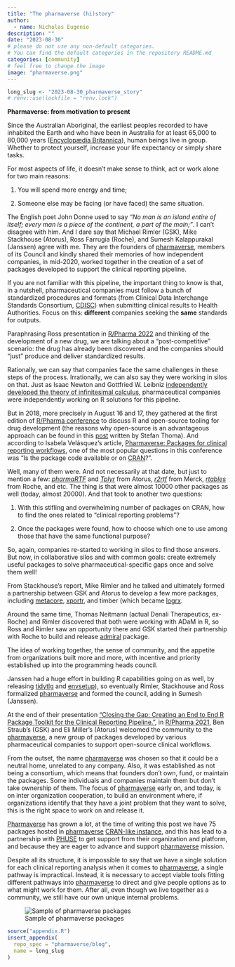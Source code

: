 ```yaml
---
title: "The pharmaverse (hi)story"
author:
  - name: Nicholas Eugenio
description: ""
date: "2023-08-30"
# please do not use any non-default categories.
# You can find the default categories in the repository README.md
categories: [community]
# feel free to change the image
image: "pharmaverse.png"
---
```


<!--------------- typical setup ----------------->

```r
long_slug <- "2023-08-30_pharmaverse_story"
# renv::use(lockfile = "renv.lock")
```

<!--------------- post begins here ----------------->

**Pharmaverse: from motivation to present**

Since the Australian Aboriginal, the earliest peoples recorded to have inhabited the Earth and who have been in Australia for at least 65,000 to 80,000 years ([Encyclopædia Britannica](https://www.britannica.com/topic/Australian-Aboriginal)), human beings live in group.
Whether to protect yourself, increase your life expectancy or simply share tasks.

For most aspects of life, it doesn't make sense to think, act or work alone for two main reasons:

1.  You will spend more energy and time;

2.  Someone else may be facing (or have faced) the same situation.

The English poet John Donne used to say *"No man is an island entire of itself; every man is a piece of the continent, a part of the main;"*.
I can't disagree with him.
And I dare say that Michael Rimler (GSK), Mike Stackhouse (Atorus), Ross Farrugia (Roche), and Sumesh Kalappurakal (Janssen) agree with me.
They are the founders of [pharmaverse](https://pharmaverse.org/), members of its Council and kindly shared their memories of how independent companies, in mid-2020, worked together in the creation of a set of packages developed to support the clinical reporting pipeline.

If you are not familiar with this pipeline, the important thing to know is that, in a nutshell, pharmaceutical companies must follow a bunch of standardized procedures and formats (from Clinical Data Interchange Standards Consortium, [CDISC](https://www.cdisc.org/)) when submitting clinical results to Health Authorities.
Focus on this: **different** companies seeking the **same** standards for outputs.

Paraphrasing Ross presentation in [R/Pharma 2022](https://www.youtube.com/watch?v=APMDOS4v9Hk) and thinking of the development of a new drug, we are talking about a "post-competitive" scenario: the drug has already been discovered and the companies should "just" produce and deliver standardized results.

Rationally, we can say that companies face the same challenges in these steps of the process.
Irrationally, we can also say they were working in silos on that.
Just as Isaac Newton and Gottfried W. Leibniz [independently developed the theory of infinitesimal calculus](https://en.wikipedia.org/wiki/History_of_calculus), pharmaceutical companies were independently working on R solutions for this pipeline.

But in 2018, more precisely in August 16 and 17, they gathered at the first edition of [R/Pharma conference](https://rinpharma.com/) to discuss R and open-source tooling for drug development (the reasons why open-source is an advantageous approach can be found in this [post](https://pharmaverse.github.io/blog/posts/2023-07-20_cross_company_dev/cross_industry_dev.html) written by Stefan Thoma).
And according to Isabela Velásquez's article, [Pharmaverse: Packages for clinical reporting workflows](https://posit.co/blog/pharmaverse-packages-for-clinical-reporting-workflows/), one of the most popular questions in this conference was "Is the package code available or on [CRAN](https://cran.r-project.org/)?".

Well, many of them were. And not necessarily at that date, but just to mention a few: [*pharmaRTF*](https://atorus-research.github.io/pharmaRTF/index.html) and [*Tplyr*](https://atorus-research.github.io/Tplyr/index.html) from Atorus, [*r2rtf*](https://merck.github.io/r2rtf/) from Merck, [*rtables*](https://insightsengineering.github.io/rtables/main/) from Roche, and etc.
The thing is that were almost 10000 other packages as well (today, almost 20000).
And that took to another two questions:

1.  With this stifling and overwhelming number of packages on CRAN, how to find the ones related to "clinical reporting problems"?

2.  Once the packages were found, how to choose which one to use among those that have the same functional purpose?

So, again, companies re-started to working in silos to find those answers.
But now, in collaborative silos and with common goals: create extremely useful packages to solve pharmaceutical-specific gaps once and solve them well!

From Stackhouse's report, Mike Rimler and he talked and ultimately formed a partnership between GSK and Atorus to develop a few more packages, including [metacore](https://github.com/atorus-research/metacore), [xportr](https://github.com/atorus-research/xportr), and timber (which became [logrx](https://github.com/pharmaverse/logrx).

Around the same time, Thomas Neitmann (actual Denali Therapeutics, ex-Roche) and Rimler discovered that both were working with ADaM in R, so Ross and Rimler saw an opportunity there and GSK started their partnership with Roche to build and release [admiral](https://github.com/pharmaverse/admiral) package.

The idea of working together, the sense of community, and the appetite from organizations built more and more, with incentive and priority established up into the programming heads council.

Janssen had a huge effort in building R capabilities going on as well, by releasing [tidytlg](https://github.com/pharmaverse/tidytlg) and [envsetup](https://github.com/pharmaverse/envsetup)), so eventually Rimler, Stackhouse and Ross formalized [pharmaverse](https://pharmaverse.org/) and formed the council, adding in Sumesh (Janssen).

At the end of their presentation ["Closing the Gap: Creating an End to End R Package Toolkit for the Clinical Reporting Pipeline."](https://www.youtube.com/watch?v=NW9qp5QOlIU), in [R/Pharma 2021](https://rinpharma.com/event/rinpharma2021/), Ben Straub's (GSK) and Eli Miller's (Atorus) welcomed the community to the [pharmaverse](https://pharmaverse.org/), a new group of packages developed by various pharmaceutical companies to support open-source clinical workflows.

From the outset, the name [pharmaverse](https://pharmaverse.org/) was chosen so that it could be a neutral home, unrelated to any company. Also, it was established as not being a consortium, which means that founders don’t own, fund, or maintain the packages. Some individuals and companies maintain them but don’t take ownership of them. The focus of [pharmaverse](https://pharmaverse.org/) early on, and today, is on inter organization cooperation, to build an environment where, if organizations identify that they have a joint problem that they want to solve, this is the right space to work on and release it.

[Pharmaverse](https://pharmaverse.org/) has grown a lot, at the time of writing this post we have 75 packages hosted in [pharmaverse](https://pharmaverse.org/) [CRAN-like instance](https://pharmaverse.r-universe.dev/builds), and this has lead to a partnership with [PHUSE](https://phuse.global/About_PHUSE) to get support from their organization and platform, and because they are eager to advance and support [pharmaverse](https://pharmaverse.org/) mission. 

Despite all its structure, it is impossible to say that we have a single solution for each clinical reporting analysis when it comes to [pharmaverse](https://pharmaverse.org/), a single pathway is impractical. Instead, it is necessary to accept viable tools fitting different pathways into [pharmaverse](https://pharmaverse.org/) to direct and give people options as to what might work for them. After all, even though we live together as a community, we still have our own unique internal problems.


![Sample of pharmaverse packages](logos.png)


<!--------------- appendices go here ----------------->

```r
source("appendix.R")
insert_appendix(
  repo_spec = "pharmaverse/blog",
  name = long_slug
)
```
